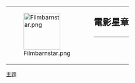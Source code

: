 {| style="border: 1px solid {{{border|gray}}}; background-color: {{{color|#fdffe7}}};"
|rowspan="2" valign="middle" | [[File:Filmbarnstar.png|100px]]
|rowspan="2" |
|style="font-size: x-large; padding: 0; vertical-align: middle; height: 1.1em;" | '''電影星章'''
|-
|style="vertical-align: middle; border-top: 1px solid gray;" | {{{1}}}
|}

<noinclude>
[[Category:維基星章模板|主题]]
</noinclude>